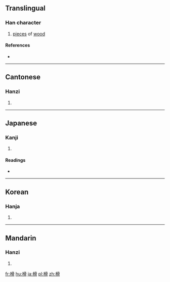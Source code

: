==Translingual==

===Han character===
{{Han char|rn=75|rad=木|as=10|sn=14|four=47927|canj=DBBB|ids=⿰木骨}}

# [[piece]]s of [[wood]]

====References====
* {{Han ref|kx=0545.140|dkj=15297|dj=0933.050|hdz=21250.120|uh=69BE|ud=27070|bh=E24C|bd=57932}}

----

==Cantonese==

===Hanzi===
{{yue-hanzi|jyut=gwat1|y=gwat1}}

# {{defn|lang=yue|sort=木10}}

----

==Japanese==

===Kanji===
{{ja-kanji|grade=|rs=木10}}

# {{defn|lang=ja|sort=木10}}

====Readings====
* {{ja-readings|on=[[こつ]] (kotsu)|kun=[[ほた]] (hota)}}

----

==Korean==

===Hanja===
{{ko-hanja|hangeul=골|eumhun=|rv=gol|mr=kol|y=kol}}

# {{defn|lang=ko|sort=木10}}

----

==Mandarin==

===Hanzi===
{{cmn-hanzi|pin=[[gù]] ([[gu4]])|wg=ku<sup>4</sup>}}

# {{defn|lang=cmn|sort=木10}}

[[fr:榾]]
[[hu:榾]]
[[ja:榾]]
[[pl:榾]]
[[zh:榾]]